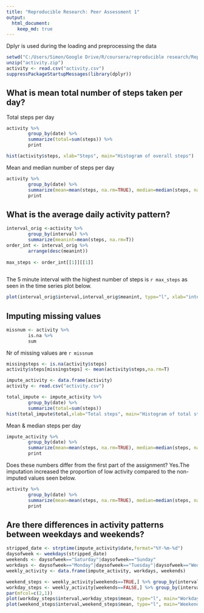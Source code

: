 ```yaml
---
title: "Reproducible Research: Peer Assessment 1"
output: 
  html_document:
    keep_md: true
---
```



Dplyr is used during the loading and preprocessing the data


```r
setwd("C:/Users/Simon/Google Drive/R/coursera/reproducible research/RepData_PeerAssessment1")
unzip("activity.zip")
activity <- read.csv("activity.csv")
suppressPackageStartupMessages(library(dplyr))

```


## What is mean total number of steps taken per day?

Total steps per day
```r
activity %>% 
        group_by(date) %>% 
        summarize(total=sum(steps)) %>% 
        print
```


```r
hist(activity$steps, xlab="Steps", main="Histogram of overall steps")
```

Mean and median number of steps per day
```r
activity %>% 
        group_by(date) %>% 
        summarize(mean=mean(steps, na.rm=TRUE), median=median(steps, na.rm=TRUE)) %>% 
        print
```


## What is the average daily activity pattern?
```R
interval_orig <-activity %>%
        group_by(interval) %>%
        summarize(meanint=mean(steps, na.rm=T))
order_int <- interval_orig %>%
        arrange(desc(meanint))
        
max_steps <- order_int[[1]][[1]]
        
````
The 5 minute interval with the highest number of steps is `r max_steps`  as seen in the time series plot below.
```R


plot(interval_orig$interval,interval_orig$meanint, type="l", xlab="interval", ylab="Mean steps")
```




## Imputing missing values
```R
missnum <- activity %>%
        is.na %>%
        sum
````
Nr of missing values are `r missnum`


```R
missingsteps <- is.na(activity$steps)
activity$steps[missingsteps] <- mean(activity$steps,na.rm=T)

impute_activity <- data.frame(activity)
activity <- read.csv("activity.csv")
````

```R
total_impute <- impute_activity %>% 
        group_by(date) %>% 
        summarize(total=sum(steps))
hist(total_impute$total,xlab="Total steps", main="Histogram of total steps")
````

Mean & median steps per day
```R
impute_activity %>% 
        group_by(date) %>% 
        summarize(mean=mean(steps, na.rm=TRUE), median=median(steps, na.rm=TRUE)) %>% 
        print
````

Does these numbers differ from the first part of the assignment? Yes.The imputation increased the proportion of low activity compared to the non-imputed values seen below.
```R
activity %>% 
        group_by(date) %>% 
        summarize(mean=mean(steps, na.rm=TRUE), median=median(steps, na.rm=TRUE)) %>% 
        print
````

## Are there differences in activity patterns between weekdays and weekends?

```R
stripped_date <- strptime(impute_activity$date,format="%Y-%m-%d")
daysofweek <- weekdays(stripped_date)
weekends <- daysofweek=="Saturday"|daysofweek=="Sunday"
workdays <- daysofweek=="Monday"|daysofweek=="Tuesday"|daysofweek=="Wednesday"|daysofweek=="Thursday"|daysofweek=="Friday"
weekly_activity <- data.frame(impute_activity, workdays, weekends)
````

```R
weekend_steps <- weekly_activity[weekends==TRUE,] %>% group_by(interval) %>% summarize(mean=mean(steps,na.rm=T))
workday_steps <- weekly_activity[weekends==FALSE,] %>% group_by(interval) %>% summarize(mean=mean(steps,na.rm=T))
par(mfcol=c(2,1))
plot(workday_steps$interval,workday_steps$mean, type="l", main="Workdays", xlab="Interval", ylab="Number of steps")
plot(weekend_steps$interval,weekend_steps$mean, type="l", main="Weekends", xlab="Interval", ylab="Number of steps")
````
